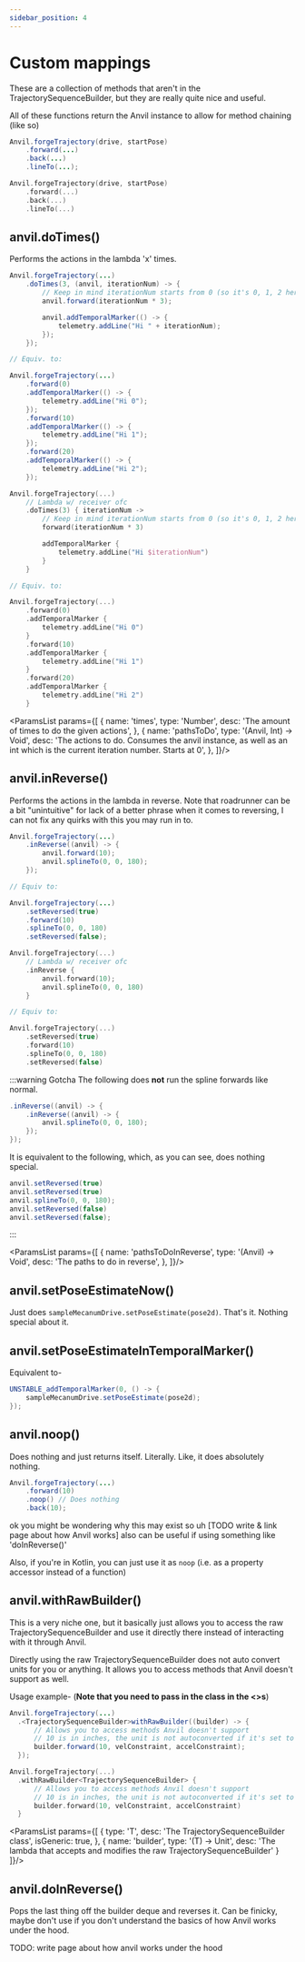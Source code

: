 ```yaml
---
sidebar_position: 4
---
```



# Custom mappings

These are a collection of methods that aren't in the TrajectorySequenceBuilder, but they are
really quite nice and useful.

All of these functions return the Anvil instance to allow for method chaining (like so)

<Tabs groupId="programming-language">
<TabItem value="java" label="Java">

  ```java
  Anvil.forgeTrajectory(drive, startPose)
      .forward(...)
      .back(...)
      .lineTo(...);
  ```

</TabItem>
<TabItem value="kt" label="Kotlin">

  ```kotlin
  Anvil.forgeTrajectory(drive, startPose)
      .forward(...)
      .back(...)
      .lineTo(...)
  ```

</TabItem>
</Tabs>

## anvil.doTimes()

Performs the actions in the lambda 'x' times.

<Tabs groupId="programming-language">
<TabItem value="java" label="Java">

  ```java
  Anvil.forgeTrajectory(...)
      .doTimes(3, (anvil, iterationNum) -> {
          // Keep in mind iterationNum starts from 0 (so it's 0, 1, 2 here)
          anvil.forward(iterationNum * 3);

          anvil.addTemporalMarker(() -> {
              telemetry.addLine("Hi " + iterationNum);
          });
      });

  // Equiv. to:

  Anvil.forgeTrajectory(...)
      .forward(0)
      .addTemporalMarker(() -> {
          telemetry.addLine("Hi 0");
      });
      .forward(10)
      .addTemporalMarker(() -> {
          telemetry.addLine("Hi 1");
      });
      .forward(20)
      .addTemporalMarker(() -> {
          telemetry.addLine("Hi 2");
      });
  ```

</TabItem>
<TabItem value="kt" label="Kotlin">

  ```kotlin
  Anvil.forgeTrajectory(...)
      // Lambda w/ receiver ofc
      .doTimes(3) { iterationNum ->
          // Keep in mind iterationNum starts from 0 (so it's 0, 1, 2 here)
          forward(iterationNum * 3)

          addTemporalMarker {
              telemetry.addLine("Hi $iterationNum")
          }
      }

  // Equiv. to:

  Anvil.forgeTrajectory(...)
      .forward(0)
      .addTemporalMarker {
          telemetry.addLine("Hi 0")
      }
      .forward(10)
      .addTemporalMarker {
          telemetry.addLine("Hi 1")
      }
      .forward(20)
      .addTemporalMarker {
          telemetry.addLine("Hi 2")
      }
  ```

</TabItem>
</Tabs>

<ParamsList params={[
  {
    name: 'times',
    type: 'Number',
    desc: 'The amount of times to do the given actions',
  },
  {
    name: 'pathsToDo',
    type: '(Anvil, Int) -> Void',
    desc: 'The actions to do. Consumes the anvil instance, as well as an int which is the current iteration number. Starts at 0',
  },
]}/>

## anvil.inReverse()

Performs the actions in the lambda in reverse. Note that roadrunner can be a bit "unintuitive" for lack
of a better phrase when it comes to reversing, I can not fix any quirks with this you may run in to.

<Tabs groupId="programming-language">
<TabItem value="java" label="Java">

  ```java
  Anvil.forgeTrajectory(...)
      .inReverse((anvil) -> {
          anvil.forward(10);
          anvil.splineTo(0, 0, 180);
      });

  // Equiv to:

  Anvil.forgeTrajectory(...)
      .setReversed(true)
      .forward(10)
      .splineTo(0, 0, 180)
      .setReversed(false);
  ```

</TabItem>
<TabItem value="kt" label="Kotlin">

  ```kotlin
  Anvil.forgeTrajectory(...)
      // Lambda w/ receiver ofc
      .inReverse {
          anvil.forward(10);
          anvil.splineTo(0, 0, 180)
      }

  // Equiv to:

  Anvil.forgeTrajectory(...)
      .setReversed(true)
      .forward(10)
      .splineTo(0, 0, 180)
      .setReversed(false)
  ```

</TabItem>
</Tabs>

:::warning Gotcha
The following does **not** run the spline forwards like normal.

```java
.inReverse((anvil) -> {
    .inReverse((anvil) -> {
        anvil.splineTo(0, 0, 180);
    });
});
```

It is equivalent to the following, which, as you can see, does nothing special.

```java
anvil.setReversed(true)
anvil.setReversed(true)
anvil.splineTo(0, 0, 180);
anvil.setReversed(false)
anvil.setReversed(false);
```
:::

<ParamsList params={[
  {
    name: 'pathsToDoInReverse',
    type: '(Anvil) -> Void',
    desc: 'The paths to do in reverse',
  },
]}/>

## anvil.setPoseEstimateNow()

Just does `sampleMecanumDrive.setPoseEstimate(pose2d)`. That's it. Nothing special about it.

## anvil.setPoseEstimateInTemporalMarker()

Equivalent to-

```java
UNSTABLE_addTemporalMarker(0, () -> {
    sampleMecanumDrive.setPoseEstimate(pose2d);
});
```

## anvil.noop()

Does nothing and just returns itself. Literally. Like, it does absolutely nothing.

```java
Anvil.forgeTrajectory(...)
    .forward(10)
    .noop() // Does nothing
    .back(10);
```

ok you might be wondering why this may exist so uh [TODO write & link page about how Anvil works]
also can be useful if using something like 'doInReverse()'

Also, if you're in Kotlin, you can just use it as `noop` (i.e. as a property accessor instead of a function)

## anvil.withRawBuilder()

This is a very niche one, but it basically just allows you to access the raw TrajectorySequenceBuilder
and use it directly there instead of interacting with it through Anvil.

Directly using the raw TrajectorySequenceBuilder does not auto convert units for you or anything.
It allows you to access methods that Anvil doesn't support as well.

Usage example- (**Note that you need to pass in the class in the <\>s**)

<Tabs groupId="programming-language">
<TabItem value="java" label="Java">

  ```java
  Anvil.forgeTrajectory(...)
    .<TrajectorySequenceBuilder>withRawBuilder((builder) -> {
        // Allows you to access methods Anvil doesn't support
        // 10 is in inches, the unit is not autoconverted if it's set to cm or something
        builder.forward(10, velConstraint, accelConstraint);
    });
  ```

</TabItem>
<TabItem value="kt" label="Kotlin">

  ```kotlin
  Anvil.forgeTrajectory(...)
    .withRawBuilder<TrajectorySequenceBuilder> {
        // Allows you to access methods Anvil doesn't support
        // 10 is in inches, the unit is not autoconverted if it's set to cm or something
        builder.forward(10, velConstraint, accelConstraint)
    }
  ```

</TabItem>
</Tabs>

<ParamsList params={[
  {
    type: 'T',
    desc: 'The TrajectorySequenceBuilder class',
    isGeneric: true,
  },
  {
    name: 'builder',
    type: '(T) -> Unit',
    desc: 'The lambda that accepts and modifies the raw TrajectorySequenceBuilder'
  }
]}/>

## anvil.doInReverse()

Pops the last thing off the builder deque and reverses it. Can be finicky, maybe don't use if you
don't understand the basics of how Anvil works under the hood.

TODO: write page about how anvil works under the hood
